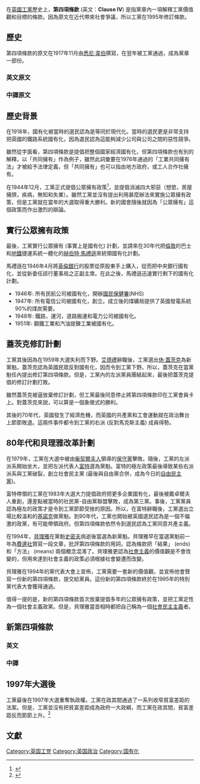 在[[英國工黨|英國工黨]]歷史上，'''第四項條款''' (英文：'''Clause IV''') 是指黨章內一項解釋工黨價值觀和目標的條款。因為原文在近代帶來社會爭議，所以工黨在1995年修訂條款。

==歷史==
第四項條款的原文在1917年11月由[[悉尼·韋伯|悉尼·韋伯]]撰寫，在翌年被工黨通過，成為黨章一部份。

===英文原文===
{{quote|''To secure for the workers by hand or by brain the full fruits of their industry and the most equitable distribution thereof that may be possible upon the basis of the common ownership of the means of production, distribution and exchange, and the best obtainable system of popular administration and control of each industry or service''.}}

===中譯原文===
{{quote|確保生產工具，分銷渠道和交易媒介均為共同擁有；各行各業由公眾管理控制，其制度已盡善盡美。建基於此，確保工人，不論勞心或勞力者，能盡享其工作成果。此等成果應以最公平的方式分配。}}

==歷史背景==
在1918年，國有化被當時的選民認為是等同於現代化。當時的選民更是非常支持把英國的鐵路系統國有化，因為選民認為這能夠減少公司與公司之間的惡性競爭。

雖然從字面看，第四項條款是提倡把整個國家經濟國有化，但第四項條款也有別的解釋。以「共同擁有」作為例子，雖然此詞彙要在1976年通過的「工業共同擁有法」才被給予法律定義，但「共同擁有」也可以指由地方政府，或工人合作社擁有。

在1944年12月，工黨正式提倡公眾擁有政策<ref>{{cite web|url =http://www.labour-party.org.uk/manifestos/1945/1945-labour-manifesto.shtml|title =1945 Labour Party Election Manifesto|accessdate =2007-08-21|author =|last =|first =|authorlink =|coauthors =|date =|year =1945|month =|format =|work =|publisher =|pages =|language =|doi =|archiveurl =https://web.archive.org/web/20130315015558/http://www.labour-party.org.uk/manifestos/1945/1945-labour-manifesto.shtml|archivedate =2013-03-15|quote =There are basic industries ripe and over-ripe for public ownership and management in the direct service of the nation.|deadurl =yes}}</ref>，並提倡消滅四大邪惡（想慾，房屋擁擠，疾病，無知和失業）。雖然工黨並沒有提出利用甚麼辦法來實施公眾擁有政策，但是工黨就在當年的大選取得重大勝利。新的國會隨後就因為「公眾擁有」這個政策而作出激烈的辯論。

==實行公眾擁有政策==
最後，工黨實行公眾擁有 (事實上是國有化) 計劃，並請來在30年代把[[倫敦|倫敦]]的巴士和[[倫敦地鐵|地鐵]]捷運系統一體化的[[赫伯特·馬禮遜|赫伯特·馬禮遜]]來統領國有化計劃。

馬禮遜在1946年4月將[[英倫銀行|英倫銀行]]的股票從原股東手上購入，從而把中央銀行國有化，並從新委任該行董事局之正副主席。在此之後，馬禮遜迅速實行剩下的國有化計劃。

*1946年: 所有民航公司被國有化，開辦[[國民保健署|國民保健署]](NHS)
*1947年: 所有電信公司被國有化，創立{{le|國家煤礦局|National Coal Board}}。成立後的煤礦局提供了英國發電系統90%的煤炭需要。
*1948年: 鐵路，運河，道路搬運和電力公司被國有化。
*1951年: 鋼鐵工業和汽油提鍊工業被國有化。

==蓋茨克修訂計劃==
工黨其後因為在1959年大選失利而下野。[[艾德禮|艾德禮]]辭職後，工黨選出[[休·蓋茨克|休·蓋茨克]]為新黨魁。蓋茨克認為英國民眾反對國有化，因而令到工黨下野。所以，蓋茨克在當黨魁任內提出修訂第四項條款。但是，工黨內的左派黨員團結起來，最後把蓋茨克提倡的修訂計劃打敗。

雖然蓋茨克被逼放棄修訂計劃，但工黨最後同意停止將第四項條款印在工黨會員卡上。對蓋茨克來說，可以算是一個象徵式的勝利。

其後的70年代，英國發生了經濟危機，而英國的共產黨和工會運動就在政治舞台上節節敗退。這兩件事件都令到工黨的右派 (反對馬克斯主義) 成員得勢。

==80年代和貝理雅改革計劃==
在1979年，工黨在大選中被由[[柴契爾夫人|柴契爾夫人]]領導的[[保守黨_(英國)|保守黨]]擊敗。隨後，工黨的左派派系開始坐大，並把左派代表人[[邁克爾·富特|富特]]選為黨魁。富特的極左政策最後導致某些右派派系與工黨破裂，創立社會民主黨 (最後與自由黨合併，成為今日的[[自由民主黨_(英國)|自由民主黨]])。

富特帶領的工黨在1983年大選大力提倡政府把更多企業國有化，最後被戴卓爾夫人重創，還差點被當時的社民黨-自由黨聯盟擊敗，成為第三黨。事後，工黨黨員認為極左的政策才是令到工黨節節受挫的原因。所以，在富特辭職後，工黨選出立場比較溫和的[[尼爾‧基諾克|基諾克]]做黨魁。到90年代，工黨也開始被英國選民認為是一個不偏激的政黨，有可能帶領政府。但第四項條款依然令到選民認為工黨同意共產主義。

在1994年，[[貝理雅|貝理雅]]在黨魁[[約翰‧史密斯|史密夫]]病逝後當選為新黨魁。貝理雅早在當選黨魁前一年為[[費邊社|費邊社]]贊寫一段文章，批評第四項條款的用詞，認為條款把「結果」 (ends) 和「方法」 (means) 兩個概念混淆了。貝理雅更認為[[社會主義|社會主義]]的價值觀是不會改變的，但用來達到社會主義的政策必須根據社會變遷而改變。

貝理雅在1994年的黨代表大會上宣佈，工黨需要一套新的價值觀，並宣佈他會贊寫一份新的第四項條款，提交給黨員。這份新的第四項條款終於在1995年的特別黨代表大會獲得通過。

值得一提的是，新的第四項條款首次放棄提倡多年的公眾擁有政策，並把工黨定性為一個社會主義政黨。但是，貝理雅當首相時都把自己稱為一個[[社會民主主義|社會民主主義]]者。

==新第四項條款==
===英文===
{{quote|The Labour Party is a democratic socialist party. It believes that by the strength of our common endeavour we achieve more than we achieve alone, so as to create for each of us the means to realise our true potential and for all of us a community in which power, wealth and opportunity are in the hands of the many, not the few, where the rights we enjoy reflect the duties we owe, and where we live together, freely, in a spirit of solidarity, tolerance and respect.}}

===中譯===
{{quote|工黨是一個[[民主社會主義|民主社會主義]]政黨。我們相信透過我們共同勤奮的能量，我們一起可以比自己孤單一人達成更多，令到我們可以創做一個能夠給我們盡發潛能的方式，更令到我們可以創做一個權力，財富，和機會都是在眾人，而不是在一小部份人手上的社會。我們在這個社會享受的權利亦反映我們對這個社會的責任，而我們亦可以在一片團結，容忍和互相尊重的氣氛地下一同在這個社會內自由地生活。}}

==1997年大選後==
工黨最後在1997年大選重奪執政權。工黨在政其間通過了一系列收窄貧富差距的法案。但是，工黨並沒有把貧富差距成為政府一大政綱，而工黨在政其間，貧富差距反而節節上升。<ref>{{cite news|url=http://politics.guardian.co.uk/thinktanks/story/0,,1274517,00.html |title=	
Rich-poor gap 'has widened under Blair' (貧富差距「在貝理雅執政其間擴大」) |work=The Guardian (衛報) |date=2004-08-02 |accessdate=2007-05-05 | location=London | first=Tash | last=Shifrin}}</ref>

==文獻==
{{Reflist}}

[[Category:英国工党|Category:英国工党]]
[[Category:英国政治|Category:英国政治]]
[[Category:国有化|Category:国有化]]